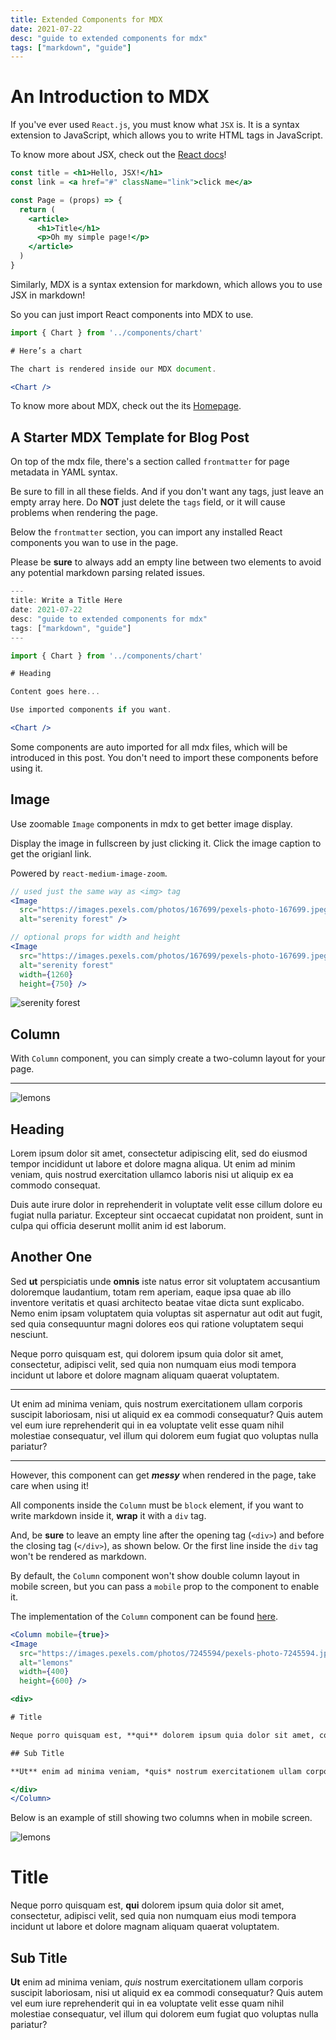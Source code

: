 ```yaml
---
title: Extended Components for MDX
date: 2021-07-22
desc: "guide to extended components for mdx"
tags: ["markdown", "guide"]
---
```


# An Introduction to MDX

If you've ever used `React.js`, you must know what `JSX` is. It is a syntax extension to JavaScript, which allows you to write HTML tags in JavaScript.

To know more about JSX, check out the [React docs][0]!

```jsx
const title = <h1>Hello, JSX!</h1>
const link = <a href="#" className="link">click me</a>

const Page = (props) => {
  return (
    <article>
      <h1>Title</h1>
      <p>Oh my simple page!</p>
    </article>
  )
}
```

Similarly, MDX is a syntax extension for markdown, which allows you to use JSX in markdown!

So you can just import React components into MDX to use.

```jsx
import { Chart } from '../components/chart'

# Here’s a chart

The chart is rendered inside our MDX document.

<Chart />
```

To know more about MDX, check out the its [Homepage][1].

## A Starter MDX Template for Blog Post

On top of the mdx file, there's a section called `frontmatter` for page metadata in YAML syntax.

Be sure to fill in all these fields. And if you don't want any tags, just leave an empty array here. Do **NOT** just delete the `tags` field, or it will cause problems when rendering the page.

Below the `frontmatter` section, you can import any installed React components you wan to use in the page.

Please be **sure** to always add an empty line between two elements to avoid any potential markdown parsing related issues.

```jsx
---
title: Write a Title Here
date: 2021-07-22
desc: "guide to extended components for mdx"
tags: ["markdown", "guide"]
---

import { Chart } from '../components/chart'

# Heading

Content goes here...

Use imported components if you want.

<Chart />
```

Some components are auto imported for all mdx files, which will be introduced in this post. You don't need to import these components before using it.

## Image

Use zoomable `Image` components in mdx to get better image display.

Display the image in fullscreen by just clicking it. Click the image caption to get the origianl link.

Powered by `react-medium-image-zoom`.

```jsx
// used just the same way as <img> tag
<Image
  src="https://images.pexels.com/photos/167699/pexels-photo-167699.jpeg?auto=compress"
  alt="serenity forest" />

// optional props for width and height
<Image
  src="https://images.pexels.com/photos/167699/pexels-photo-167699.jpeg?auto=compress"
  alt="serenity forest"
  width={1260}
  height={750} />
```

<Image
  src="https://images.pexels.com/photos/167699/pexels-photo-167699.jpeg?auto=compress"
  alt="serenity forest"
  width={1260}
  height={750} />


## Column

With `Column` component, you can simply create a two-column layout for your page.

---

<Column>
<Image
  src="https://images.pexels.com/photos/7245594/pexels-photo-7245594.jpeg"
  alt="lemons"
  width={400}
  height={600} />

<div>

## Heading

Lorem ipsum dolor sit amet, consectetur adipiscing elit, sed do eiusmod tempor incididunt ut labore et dolore magna aliqua. Ut enim ad minim veniam, quis nostrud exercitation ullamco laboris nisi ut aliquip ex ea commodo consequat.

Duis aute irure dolor in reprehenderit in voluptate velit esse cillum dolore eu fugiat nulla pariatur. Excepteur sint occaecat cupidatat non proident, sunt in culpa qui officia deserunt mollit anim id est laborum.

</div>

<div>

## Another One

Sed **ut** perspiciatis unde **omnis** iste natus error sit voluptatem accusantium doloremque laudantium, totam rem aperiam, eaque ipsa quae ab illo inventore veritatis et quasi architecto beatae vitae dicta sunt explicabo. Nemo enim ipsam voluptatem quia voluptas sit aspernatur aut odit aut fugit, sed quia consequuntur magni dolores eos qui ratione voluptatem sequi nesciunt.

</div>

<div>

Neque porro quisquam est, qui dolorem ipsum quia dolor sit amet, consectetur, adipisci velit, sed quia non numquam eius modi tempora incidunt ut labore et dolore magnam aliquam quaerat voluptatem.

---

Ut enim ad minima veniam, quis nostrum exercitationem ullam corporis suscipit laboriosam, nisi ut aliquid ex ea commodi consequatur? Quis autem vel eum iure reprehenderit qui in ea voluptate velit esse quam nihil molestiae consequatur, vel illum qui dolorem eum fugiat quo voluptas nulla pariatur?

</div>
</Column>

---

However, this component can get ***messy*** when rendered in the page, take care when using it!

All components inside the `Column` must be `block` element, if you want to write markdown inside it, **wrap** it with a `div` tag.

And, be **sure** to leave an empty line after the opening tag (`<div>`) and before the closing tag (`</div>`), as shown below. Or the first line inside the `div` tag won't be rendered as markdown.

By default, the `Column` component won't show double column layout in mobile screen, but you can pass a `mobile` prop to the component to enable it.

The implementation of the `Column` component can be found [here][1].

```jsx
<Column mobile={true}>
<Image
  src="https://images.pexels.com/photos/7245594/pexels-photo-7245594.jpeg"
  alt="lemons"
  width={400}
  height={600} />

<div>

# Title

Neque porro quisquam est, **qui** dolorem ipsum quia dolor sit amet, consectetur, adipisci velit, sed quia non numquam eius modi tempora incidunt ut labore et dolore magnam aliquam quaerat voluptatem.

## Sub Title

**Ut** enim ad minima veniam, *quis* nostrum exercitationem ullam corporis suscipit laboriosam, nisi ut aliquid ex ea commodi consequatur? Quis autem vel eum iure reprehenderit qui in ea voluptate velit esse quam nihil molestiae consequatur, vel illum qui dolorem eum fugiat quo voluptas nulla pariatur?

</div>
</Column>
```

Below is an example of still showing two columns when in mobile screen.

<Column mobile={true}>
<Image
  src="https://images.pexels.com/photos/7245594/pexels-photo-7245594.jpeg"
  alt="lemons"
  width={400}
  height={600} />

<div>

# Title

Neque porro quisquam est, **qui** dolorem ipsum quia dolor sit amet, consectetur, adipisci velit, sed quia non numquam eius modi tempora incidunt ut labore et dolore magnam aliquam quaerat voluptatem.

## Sub Title

**Ut** enim ad minima veniam, *quis* nostrum exercitationem ullam corporis suscipit laboriosam, nisi ut aliquid ex ea commodi consequatur? Quis autem vel eum iure reprehenderit qui in ea voluptate velit esse quam nihil molestiae consequatur, vel illum qui dolorem eum fugiat quo voluptas nulla pariatur?

</div>
</Column>

[0]: https://reactjs.org/docs/introducing-jsx.html
[1]: https://mdxjs.com/